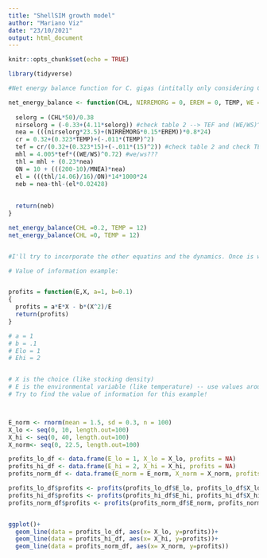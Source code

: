 ```yaml
---
title: "ShellSIM growth model"
author: "Mariano Viz"
date: "23/10/2021"
output: html_document
---
```


```r
knitr::opts_chunk$set(echo = TRUE)

library(tidyverse)
```




```r
#Net energy balance function for C. gigas (intitally only considering CHL - i.e., without taking into account POM and POC and, therefore, REMORG, EREM, and NIRREMORG)

net_energy_balance <- function(CHL, NIRREMORG = 0, EREM = 0, TEMP, WE = 1, WS = 1, MNEA = 1350) {
  
  selorg = (CHL*50)/0.38
  nirselorg = (-0.33+(4.11*selorg)) #check table 2 --> TEF and (WE/WS)^0.62
  nea = (((nirselorg*23.5)+(NIRREMORG*0.15*EREM))*0.8*24)
  cr = 0.32+(0.323*TEMP)+(-.011*(TEMP)^2)
  tef = cr/(0.32+(0.323*15)+(-.011*(15)^2)) #check table 2 and check TEM (p.242)!!
  mhl = 4.005*tef*((WE/WS)^0.72) #we/ws???
  thl = mhl + (0.23*nea)
  ON = 10 + (((200-10)/MNEA)*nea)
  el = (((thl/14.06)/16)/ON)*14*1000*24
  neb = nea-thl-(el*0.02428)
  
  
  return(neb)
}

net_energy_balance(CHL =0.2, TEMP = 12)
net_energy_balance(CHL =0, TEMP = 12)


#I'll try to incorporate the other equatins and the dynamics. Once is working I'll copy it in an RScrip, annotate and put it into a subdirectory called R (as if we were going to create a package - thing that we can easily do if it works).

```








```r
# Value of information example:


profits = function(E,X, a=1, b=0.1)
{
  profits = a*E*X - b*(X^2)/E
  return(profits)
}

# a = 1
# b = .1
# Elo = 1
# Ehi = 2


# X is the choice (like stocking density)
# E is the environmental variable (like temperature) -- use values around 1 or 2
# Try to find the value of information for this example!



E_norm <- rnorm(mean = 1.5, sd = 0.3, n = 100)
X_lo <- seq(0, 10, length.out=100)
X_hi <- seq(0, 40, length.out=100)
X_norm<- seq(0, 22.5, length.out=100)

profits_lo_df <- data.frame(E_lo = 1, X_lo = X_lo, profits = NA)
profits_hi_df <- data.frame(E_hi = 2, X_hi = X_hi, profits = NA)
profits_norm_df <- data.frame(E_norm = E_norm, X_norm = X_norm, profits = NA)

profits_lo_df$profits <- profits(profits_lo_df$E_lo, profits_lo_df$X_lo)
profits_hi_df$profits <- profits(profits_hi_df$E_hi, profits_hi_df$X_hi)
profits_norm_df$profits <- profits(profits_norm_df$E_norm, profits_norm_df$X_norm)


ggplot()+
  geom_line(data = profits_lo_df, aes(x= X_lo, y=profits))+
  geom_line(data = profits_hi_df, aes(x= X_hi, y=profits))+
  geom_line(data = profits_norm_df, aes(x= X_norm, y=profits))

```
















